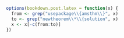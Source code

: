 ```r
options(bookdown.post.latex = function(x) {
  from <- grep("usepackage\\{amsthm\\}", x)
  to <- grep("newtheorem\\*\\{solution", x)
  x <- x[-c(from:to)]
})
```